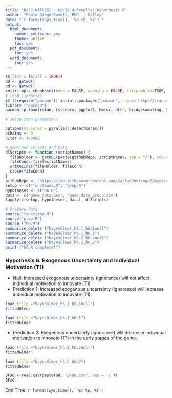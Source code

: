 ---
title: "NGS2-WITNESS - Cycle 4 Results: Hypothesis 6"
author: "Pablo Diego-Rosell, PhD  - Gallup"
date: "`r format(Sys.time(), '%d %B, %Y')`"
output:
  html_document:
    number_sections: yes
    theme: united
    toc: yes
  pdf_document:
    toc: yes
  word_document:
    toc: yes
---

```{r setup, include=FALSE}
rm(list = ls(all = TRUE))
dd <- getwd()
od <- getwd()
knitr::opts_chunk$set(echo = FALSE, warning = FALSE, strip.white=TRUE, tidy=TRUE)
# load libraries
if (!require("pacman")) install.packages("pacman", repos='http://cran.us.r-project.org')
library ("pacman")
pacman::p_load(rstan, rstanarm, ggplot2, Hmisc, httr, bridgesampling, DT, dplyr, bayesplot, knitr, lme4, RCurl, formatR, caret, pROC, formatR, foreach, doParallel, forcats, tidyr, car)

# Setup Stan parameters

options(mc.cores = parallel::detectCores())
nChains <- 3
nIter <- 100000

# download scripts and data
dlScripts <- function (scriptNames) {
  fileHolder <- getURL(paste(githubRepo, scriptNames, sep = "/"), ssl.verifypeer = FALSE)
  fileConn<-file(scriptNames)
  writeLines(fileHolder, fileConn)
  close(fileConn)
}
githubRepo <- "https://raw.githubusercontent.com/GallupGovt/ngs2/master/cycle3/Boomtown/Analysis"
setup <- c("functions.R", "prep.R")
hypotheses <- c("h6.R")
data <- c("game_data.csv", "game_data_group.csv")
lapply(c(setup, hypotheses, data), dlScripts)

# Prepare data
source("functions.R")
source("prep.R")
source ("h6.R")
summarize_delete ("bayesGlmer_h6.1_h6.1null")
summarize_delete ("bayesGlmer_h6.1_h6.1")
summarize_delete ("bayesGlmer_h6.2_h6.2null")
summarize_delete ("bayesGlmer_h6.2_h6.2")
print ("h6.R complete!")
```
### Hypothesis 6. Exogenous Uncertainty and Individual Motivation (T1)

- Null: Increased exogenous uncertainty (ignorance) will not affect individual motivation to innovate (T1)
- Prediction 1: Increased exogenous uncertainty (ignorance) will increase individual motivation to innovate (T1).

```{r h6null}
load (file ="bayesGlmer_h6.1_h6.1null")
fittedGlmer
```
```{r }
load (file ="bayesGlmer_h6.1_h6.1")
fittedGlmer
```

- Prediction 2: Exogenous uncertainty (ignorance) will decrease individual motivation to innovate (T1) in the early stages of the game.

```{r }
load (file ="bayesGlmer_h6.2_h6.2null")
fittedGlmer
```
```{r }
load (file ="bayesGlmer_h6.2_h6.2")
fittedGlmer
```

```{r h6BFs}
BFs6 <-read.csv(paste(od, "BFs6.csv", sep = '/'))                      
BFs6
```

End Time: `r format(Sys.time(), '%d %B, %Y')`

<br />
<br />
<br />